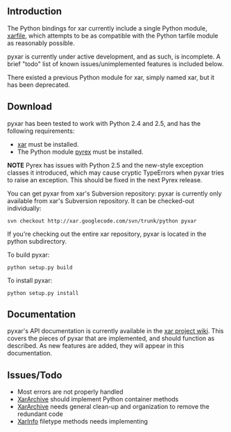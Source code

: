 <!-- SUMMARY: pyxar!  The Python bindings for xar. -->
<!-- LABELS: pyxar,python -->

== Introduction ==

The Python bindings for xar currently include a single Python module, [[pyxar_API_xarfile|xarfile]], which attempts to be as compatible with the Python tarfile module as reasonably possible.

pyxar is currently under active development, and as such, is incomplete. A brief "todo" list of known issues/unimplemented features is included below.

There existed a previous Python module for xar, simply named xar, but it has been deprecated.

==Download==

pyxar has been tested to work with Python 2.4 and 2.5, and has the following requirements:

* [http://code.google.com/p/xar xar] must be installed.
* The Python module [http://www.cosc.canterbury.ac.nz/greg.ewing/python/Pyrex/ pyrex] must be installed.

'''NOTE''' Pyrex has issues with Python 2.5 and the new-style exception classes it introduced, which may cause cryptic TypeErrors when pyxar tries to raise an exception.  This should be fixed in the next Pyrex release.

You can get pyxar from xar's Subversion repository:
pyxar is currently only available from xar's Subversion repository.  It can be checked-out individually:

<pre>
svn checkout http://xar.googlecode.com/svn/trunk/python pyxar
</pre>

If you're checking out the entire xar repository, pyxar is located in the python subdirectory.

To build pyxar:

<pre>
python setup.py build
</pre>

To install pyxar:
<pre>
python setup.py install
</pre>

==Documentation==

pyxar's API documentation is currently available in the [http://code.google.com/p/xar/wiki/pyxar_API_xarfile xar project wiki]. This covers the pieces of pyxar that are implemented, and should function as described. As new features are added, they will appear in this documentation.

== Issues/Todo ==

* Most errors are not properly handled
* [[pyxar_API_xarfile_XarArchive|XarArchive]] should implement Python container methods
* [[pyxar_API_xarfile_XarArchive|XarArchive]] needs general clean-up and organization to remove the redundant code
* [[pyxar_API_xarfile_XarInfo|XarInfo]] filetype methods needs implementing
